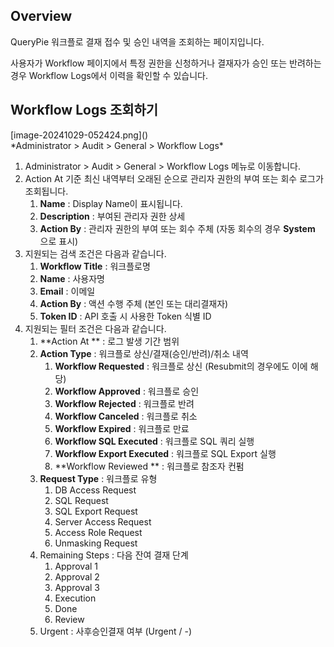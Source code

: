 ## Overview
QueryPie 워크플로 결재 접수 및 승인 내역을 조회하는 페이지입니다.

사용자가 Workflow 페이지에서 특정 권한을 신청하거나 결재자가 승인 또는 반려하는 경우 Workflow Logs에서 이력을 확인할 수 있습니다.



## Workflow Logs 조회하기
<p align="center">
<div>[image-20241029-052424.png]()</div>
*Administrator &gt; Audit &gt; General &gt; Workflow Logs*
</p>

1. Administrator &gt; Audit &gt; General &gt; Workflow Logs 메뉴로 이동합니다.
2. Action At 기준 최신 내역부터 오래된 순으로 관리자 권한의 부여 또는 회수 로그가 조회됩니다.
    1.  **Name**  : Display Name이 표시됩니다.
    2.  **Description**  : 부여된 관리자 권한 상세
    3.  **Action By**  : 관리자 권한의 부여 또는 회수 주체 (자동 회수의 경우  **System**  으로 표시)
3. 지원되는 검색 조건은 다음과 같습니다.
    1.  **Workflow Title**  : 워크플로명
    2.  **Name**  : 사용자명
    3.  **Email**  : 이메일
    4.  **Action By**  : 액션 수행 주체 (본인 또는 대리결재자)
    5.  **Token ID**  : API 호출 시 사용한 Token 식별 ID
4. 지원되는 필터 조건은 다음과 같습니다.
    1.  **Action At ** : 로그 발생 기간 범위
    2.  **Action Type**  : 워크플로 상신/결재(승인/반려)/취소 내역
        1.  **Workflow Requested**  : 워크플로 상신 (Resubmit의 경우에도 이에 해당)
        2.  **Workflow Approved**  : 워크플로 승인
        3.  **Workflow Rejected**  : 워크플로 반려
        4.  **Workflow Canceled**  : 워크플로 취소
        5.  **Workflow Expired**  : 워크플로 만료
        6.  **Workflow SQL Executed**  : 워크플로 SQL 쿼리 실행
        7.  **Workflow Export Executed**  : 워크플로 SQL Export 실행
        8.  **Workflow Reviewed ** : 워크플로 참조자 컨펌
    3.  **Request Type**  : 워크플로 유형 
        1. DB Access Request
        2. SQL Request
        3. SQL Export Request
        4. Server Access Request
        5. Access Role Request
        6. Unmasking Request
    4. Remaining Steps : 다음 잔여 결재 단계 
        1. Approval 1
        2. Approval 2
        3. Approval 3
        4. Execution
        5. Done
        6. Review
    5. Urgent : 사후승인결재 여부 (Urgent / -)



